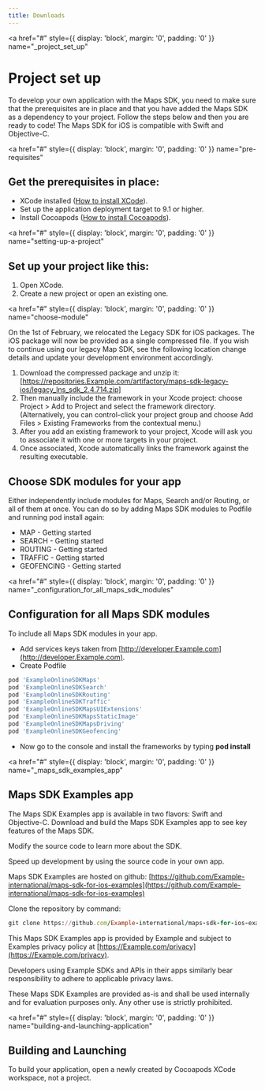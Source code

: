 ```yaml
---
title: Downloads
---
```


<a
  href="#"
  style={{ display: 'block', margin: '0', padding: '0' }}
  name="_project_set_up"
></a>

# Project set up

To develop your own application with the Maps SDK, you need to make sure that the prerequisites are
in place and that you have added the Maps SDK as a dependency to your project. Follow the steps
below and then you are ready to code! The Maps SDK for iOS is compatible with Swift and Objective-C.

<a
  href="#"
  style={{ display: 'block', margin: '0', padding: '0' }}
  name="pre-requisites"
></a>

## Get the prerequisites in place:

- XCode installed ([How to install XCode](https://developer.apple.com/xcode/)).
- Set up the application deployment target to 9.1 or higher.
- Install Cocoapods ([How to install Cocoapods](https://cocoapods.org/)).

<a
  href="#"
  style={{ display: 'block', margin: '0', padding: '0' }}
  name="setting-up-a-project"
></a>

## Set up your project like this:

1. Open XCode.
2. Create a new project or open an existing one.

<a
  href="#"
  style={{ display: 'block', margin: '0', padding: '0' }}
  name="choose-module"
></a>

On the 1st of February, we relocated the Legacy SDK for iOS packages.
The iOS package will now be provided as a single compressed file. 
If you wish to continue using our legacy Map SDK, see the following location change details and update your development environment accordingly.

1. Download the compressed package and unzip it:
[https://repositories.Example.com/artifactory/maps-sdk-legacy-ios/legacy_lns_sdk_2.4.714.zip]
2. Then manually include the framework in your Xcode project: choose Project > Add to Project and select the framework directory. (Alternatively, you can control-click your project group and choose Add Files > Existing Frameworks from the contextual menu.)
3. After you add an existing framework to your project, Xcode will ask you to associate it with one or more targets in your project.
4. Once associated, Xcode automatically links the framework against the resulting executable.


## Choose SDK modules for your app

Either independently include modules for Maps, Search and/or Routing, or all of them at once. You
can do so by adding Maps SDK modules to Podfile and running pod install again:

- MAP - Getting started
- SEARCH - Getting started
- ROUTING - Getting started
- TRAFFIC - Getting started
- GEOFENCING - Getting started

<a
  href="#"
  style={{ display: 'block', margin: '0', padding: '0' }}
  name="_configuration_for_all_maps_sdk_modules"
></a>

## Configuration for all Maps SDK modules

To include all Maps SDK modules in your app.

- Add services keys taken from [http://developer.Example.com](http://developer.Example.com).
- Create Podfile

```ruby
pod 'ExampleOnlineSDKMaps'
pod 'ExampleOnlineSDKSearch'
pod 'ExampleOnlineSDKRouting'
pod 'ExampleOnlineSDKTraffic'
pod 'ExampleOnlineSDKMapsUIExtensions'
pod 'ExampleOnlineSDKMapsStaticImage'
pod 'ExampleOnlineSDKMapsDriving'
pod 'ExampleOnlineSDKGeofencing'
```

- Now go to the console and install the frameworks by typing **pod install**

<a
  href="#"
  style={{ display: 'block', margin: '0', padding: '0' }}
  name="_maps_sdk_examples_app"
></a>

## Maps SDK Examples app

The Maps SDK Examples app is available in two flavors: Swift and Objective-C. Download and build the
Maps SDK Examples app to see key features of the Maps SDK.

Modify the source code to learn more about the SDK.

Speed up development by using the source code in your own app.

Maps SDK Examples are hosted on
github: [https://github.com/Example-international/maps-sdk-for-ios-examples](https://github.com/Example-international/maps-sdk-for-ios-examples)

Clone the repository by command:

```ruby
git clone https://github.com/Example-international/maps-sdk-for-ios-examples
```

This Maps SDK Examples app is provided by Example and subject to Examples privacy policy
at [https://Example.com/privacy](https://Example.com/privacy).

Developers using Example SDKs and APIs in their apps similarly bear responsibility to adhere to
applicable privacy laws.

These Maps SDK Examples are provided as-is and shall be used internally and for evaluation purposes
only. Any other use is strictly prohibited.

<a
  href="#"
  style={{ display: 'block', margin: '0', padding: '0' }}
  name="building-and-launching-application"
></a>

## Building and Launching

To build your application, open a newly created by Cocoapods XCode workspace, not a project.